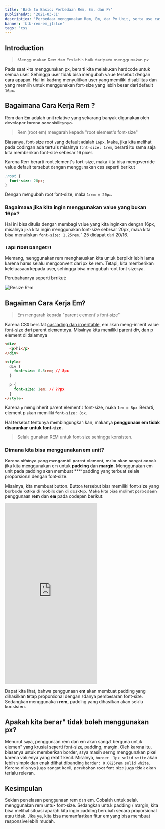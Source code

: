 ```yaml
---
title: 'Back to Basic: Perbedaan Rem, Em, dan Px'
publishedAt: '2021-03-11'
description: 'Perbedaan menggunakan Rem, Em, dan Px Unit, serta use casenya'
banner: 'btb-rem-em_jt4lce'
tags: 'css'
---
```


## Introduction

> Menggunakan Rem dan Em lebih baik daripada menggunakan px.

Pada saat kita menggunakan px, berarti kita melakukan hardcode untuk semua user. Sehingga user tidak bisa mengubah value tersebut dengan cara apapun. Hal ini kadang menyulitkan user yang memiliki disabilitas dan yang memilih untuk menggunakan font-size yang lebih besar dari default `16px`.

## Bagaimana Cara Kerja Rem ?

Rem dan Em adalah unit relative yang sekarang banyak digunakan oleh developer karena accesibilitynya.

> Rem (root em) mengarah kepada "root element's font-size"

Biasanya, font-size root yang default adalah `16px`. Maka, jika kita melihat pada codingan ada tertulis misalnya `font-size: 1rem`, berarti itu sama saja kita memberikan font-size sebesar 16 pixel.

Karena Rem berarti root element's font-size, maka kita bisa mengoverride value default tersebut dengan menggunakan css seperti berikut

```css
:root {
  font-size: 20px;
}
```

Dengan mengubah root font-size, maka `1rem = 20px`.

### Bagaimana jika kita ingin menggunakan value yang bukan 16px?

Hal ini bisa ditulis dengan membagi value yang kita inginkan dengan 16px, misalnya jika kita ingin menggunakan font-size sebesar 20px, maka kita bisa menuliskan `font-size: 1.25rem`. 1.25 didapat dari 20/16.

### Tapi ribet banget?!

Memang, menggunakan rem mengharuskan kita untuk berpikir lebih lama karena harus selalu mengconvert dari px ke rem. Tetapi, kita memberikan keleluasaan kepada user, sehingga bisa mengubah root font sizenya.

Perubahannya seperti berikut:

<img
  className='mx-auto'
  src='/images/blogs/btb-rem-em/resize-rem.gif'
  alt='Resize Rem'
/>

## Bagaiman Cara Kerja Em?

> Em mengarah kepada "parent element's font-size"

Karena CSS bersifat [cascading dan inheritable](https://developer.mozilla.org/en-US/docs/Learn/CSS/Building_blocks/Cascade_and_inheritance), em akan meng-inherit value font-size dari parent elementnya. Misalnya kita memiliki parent div, dan p element di dalamnya

```html
<div>
  <p>hi</p>
</div>

<style>
  div {
    font-size: 0.5rem; // 8px
  }

  p {
    font-size: 1em; // ??px
  }
</style>
```

Karena `p` menginherit parent element's font-size, maka `1em = 8px`. Berarti, element p akan memiliki `font-size: 8px`.

Hal tersebut tentunya membingungkan kan, makanya **penggunaan em tidak disarankan untuk font-size.**

> Selalu gunakan REM untuk font-size sehingga konsisten.

### Dimana kita bisa menggunakan em unit?

Karena sifatnya yang mengambil parent element, maka akan sangat cocok jika kita menggunakan em untuk **padding** dan **margin**. Menggunakan em unit pada padding akan membuat \*\*\*\*padding yang terbuat selalu proporsional dengan font-size.

Misalnya, kita membuat button. Button tersebut bisa memiliki font-size yang berbeda ketika di mobile dan di desktop. Maka kita bisa melihat perbedaan penggunaan **rem** dan **em** pada codepen berikut:

<iframe
  height='588'
  style={{ width: '100%' }}
  scrolling='no'
  title='REM, EM Difference'
  src='https://codepen.io/theodorus/embed/OJbwPow?height=588&theme-id=dark&default-tab=result'
  frameborder='no'
  loading='lazy'
  allowtransparency='true'
  allowfullscreen='true'
>
  See the Pen{' '}
  <a href='https://codepen.io/theodorus/pen/OJbwPow'>REM, EM Difference</a> by
  theodorus (<a href='https://codepen.io/theodorus'>@theodorus</a>) on{' '}
  <a href='https://codepen.io'>CodePen</a>.
</iframe>

Dapat kita lihat, bahwa penggunaan **em** akan membuat padding yang dihasilkan tetap proporsional dengan adanya pembesaran font-size. Sedangkan menggunakan **rem,** padding yang dihasilkan akan selalu konsisten.

## Apakah kita benar" tidak boleh menggunakan px?

Menurut saya, penggunaan rem dan em akan sangat berguna untuk elemen" yang krusial seperti font-size, padding, margin. Oleh karena itu, biasanya untuk memberikan border, saya masih sering menggunakan pixel karena valuenya yang relatif kecil. Misalnya, `border: 1px solid white` akan lebih simple dan enak dilihat dibanding `border: 0.0625rem solid white`. Karena nilainya juga sangat kecil, perubahan root font-size juga tidak akan terlalu relevan.

## Kesimpulan

Sekian penjelasan penggunaan rem dan em. Cobalah untuk selalu menggunakan rem untuk font-size. Sedangkan untuk padding / margin, kita bisa melihat situasi apakah kita ingin padding berubah secara proporsional atau tidak. Jika ya, kita bisa memanfaatkan fitur em yang bisa membuat responsive lebih mudah.
